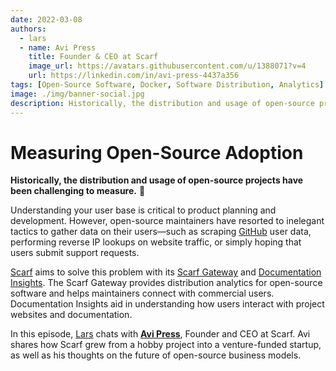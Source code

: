 ```yaml
---
date: 2022-03-08
authors:
  - lars
  - name: Avi Press
    title: Founder & CEO at Scarf
    image_url: https://avatars.githubusercontent.com/u/1388071?v=4
    url: https://linkedin.com/in/avi-press-4437a356
tags: [Open-Source Software, Docker, Software Distribution, Analytics]
image: ./img/banner-social.jpg
description: Historically, the distribution and usage of open-source projects have been challenging to measure. Scarf aims to solve this problem with its Scarf Gateway and Documentation Insights.
---
```


# Measuring Open-Source Adoption

**Historically, the distribution and usage of open-source projects have been challenging to measure.** 📏

Understanding your user base is critical to product planning and development. However, open-source maintainers have resorted to inelegant tactics to gather data on their users—such as scraping [GitHub](https://github.com) user data, performing reverse IP lookups on website traffic, or simply hoping that users submit support requests.

[Scarf](https://scarf.sh) aims to solve this problem with its [Scarf Gateway](https://about.scarf.sh/scarf-gateway) and [Documentation Insights](https://about.scarf.sh/documentation-insights). The Scarf Gateway provides distribution analytics for open-source software and helps maintainers connect with commercial users. Documentation Insights aid in understanding how users interact with project websites and documentation.

In this episode, [Lars](https://github.com/scapecast) chats with [**Avi Press**](https://avi.press), Founder and CEO at Scarf. Avi shares how Scarf grew from a hobby project into a venture-funded startup, as well as his thoughts on the future of open-source business models.

<YoutubeEmbed id="splRQ_2BiiM" title={metadata.title} date={metadata.date} description={metadata.description} />
